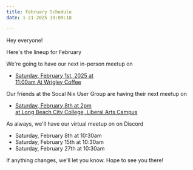 ```yaml
---
title: February Schedule
date: 1-21-2025 19:09:18

---
```


Hey everyone! 

Here's the lineup for February

We're going to have our next in-person meetup on

- [Saturday, February 1st, 2025 at <br/> 11:00am At Wrigley Coffee](https://www.meetup.com/code-and-coffee-long-beach/events/305575523/?slug=code-and-coffee-long-beach&eventId=305575523)

Our friends at the Socal Nix User Group are having their next meetup on

 - [Saturday, February 8th at 2pm <br/> at Long Beach City College, Liberal Arts Campus](https://socal-nug.com/events/2025-02-08/https://www.meetup.com/code-and-coffee-long-beach/events/305575523/?slug=code-and-coffee-long-beach&eventId=305575523)

As always, we'll have our virtual meetup on on Discord
 
- Saturday, February 8th at 10:30am
- Saturday, February 15th at 10:30am
- Saturday, February 27th at 10:30am

If anything changes, we'll let you know. Hope to see you there!
